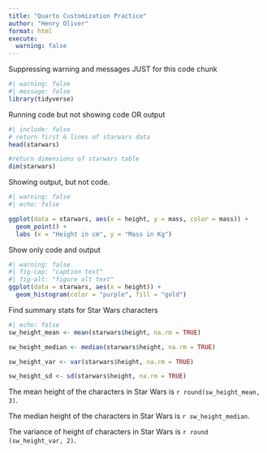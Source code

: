 ```yaml
---
title: "Quarto Customization Practice"
author: "Henry Oliver"
format: html
execute: 
  warning: false
---
```


Suppressing warning and messages JUST for this code chunk

```r
#| warning: false
#| message: false
library(tidyverse)

```

Running code but not showing code OR output
```r
#| include: false
# return first 6 lines of starwars data
head(starwars)

#return dimensions of starwars table
dim(starwars)
```

Showing output, but not code.
```r
#| warning: false
#| echo: false

ggplot(data = starwars, aes(x = height, y = mass, color = mass)) + 
  geom_point() +
  labs (x = "Height in cm", y = "Mass in Kg")


```

Show only code and output
```r
#| warning: false
#| fig-cap: "caption text"
#| fig-alt: "figure alt text"
ggplot(data = starwars, aes(x = height)) +
  geom_histogram(color = "purple", fill = "gold")

```

Find summary stats for Star Wars characters
```r
#| echo: false
sw_height_mean <- mean(starwars$height, na.rm = TRUE)

sw_height_median <- median(starwars$height, na.rm = TRUE)

sw_height_var <- var(starwars$height, na.rm = TRUE)

sw_height_sd <- sd(starwars$height, na.rm = TRUE)

```

The mean height of the characters in Star Wars is `r round(sw_height_mean, 3)`.

The median height of the characters in Star Wars is `r sw_height_median`.

The variance of height of characters in Star Wars is `r round (sw_height_var, 2)`.

